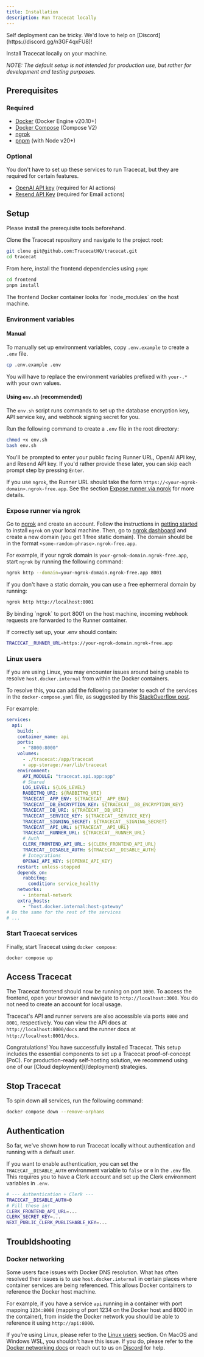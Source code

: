 ```yaml
---
title: Installation
description: Run Tracecat locally
---
```


<Note>
  Self deployment can be tricky. We'd love to help on
  [Discord](https://discord.gg/n3GF4qxFU8)!
</Note>

Install Tracecat locally on your machine.

_NOTE: The default setup is not intended for production use, but rather for
development and testing purposes._

## Prerequisites

### Required

- [Docker](https://docs.docker.com/get-docker/) (Docker Engine v20.10+)
- [Docker Compose](https://docs.docker.com/compose/install/) (Compose V2)
- [ngrok](https://ngrok.com/)
- [pnpm](https://pnpm.io/installation) (with Node v20+)

### Optional

You don't have to set up these services to run Tracecat, but they are required for certain features.

- [OpenAI API key](https://platform.openai.com/signup) (required for AI actions)
- [Resend API Key](https://resend.com/docs/introduction) (required for Email actions)

## Setup

Please install the prerequisite tools beforehand.

Clone the Tracecat repository and navigate to the project root:

```bash
git clone git@github.com:TracecatHQ/tracecat.git
cd tracecat
```

From here, install the frontend dependencies using `pnpm`:

```bash
cd frontend
pnpm install
```

<Note>
  The frontend Docker container looks for `node_modules` on the host machine.
</Note>

### Environment variables

#### Manual

To manually set up environment variables, copy `.env.example` to create a `.env` file.

```bash
cp .env.example .env
```

You will have to replace the environment variables prefixed with `your-.*` with your own values.

#### Using `env.sh` (recommended)

The `env.sh` script runs commands to set up the database encryption key, API service key, and webhook signing secret for you.

Run the following command to create a `.env` file in the root directory:

```bash
chmod +x env.sh
bash env.sh
```

You'll be prompted to enter your public facing Runner URL, OpenAI API key, and Resend API key.
If you'd rather provide these later, you can skip each prompt step by pressing `Enter`.

If you use `ngrok`, the Runner URL should take the form `https://<your-ngrok-domain>.ngrok-free.app`.
See the section [Expose runner via ngrok](#expose-runner-via-ngrok) for more details.

### Expose runner via ngrok

Go to [ngrok](https://ngrok.com/) and create an account.
Follow the instructions in [getting started](https://dashboard.ngrok.com/get-started/setup) to install `ngrok` on your local machine.
Then, go to [ngrok dashboard](https://dashboard.ngrok.com/cloud-edge/domains) and create a new domain (you get 1 free static domain).
The domain should be in the format `<some-random-phrase>.ngrok-free.app`.

For example, if your ngrok domain is `your-grnok-domain.ngrok-free.app`, start `ngrok` by running the following command:

```bash
ngrok http --domain=your-ngrok-domain.ngrok-free.app 8001
```

If you don't have a static domain, you can use a free ephermeral domain by running:

```bash
ngrok http http://localhost:8001
```

<Note>
  By binding `ngrok` to port 8001 on the host machine, incoming webhook requests
  are forwarded to the Runner container.
</Note>

If correctly set up, your .env should contain:

```bash
TRACECAT__RUNNER_URL=https://your-ngrok-domain.ngrok-free.app
```

### Linux users

If you are using Linux, you may encounter issues around being unable to resolve `host.docker.internal` from within the Docker containers.

To resolve this, you can add the following parameter to each of the services in the `docker-compose.yaml` file, as suggested by this [StackOverflow post](https://stackoverflow.com/a/67158212).

For example:

```yaml
services:
  api:
    build: .
    container_name: api
    ports:
      - "8000:8000"
    volumes:
      - ./tracecat:/app/tracecat
      - app-storage:/var/lib/tracecat
    environment:
      API_MODULE: "tracecat.api.app:app"
      # Shared
      LOG_LEVEL: ${LOG_LEVEL}
      RABBITMQ_URI: ${RABBITMQ_URI}
      TRACECAT__APP_ENV: ${TRACECAT__APP_ENV}
      TRACECAT__DB_ENCRYPTION_KEY: ${TRACECAT__DB_ENCRYPTION_KEY}
      TRACECAT__DB_URI: ${TRACECAT__DB_URI}
      TRACECAT__SERVICE_KEY: ${TRACECAT__SERVICE_KEY}
      TRACECAT__SIGNING_SECRET: ${TRACECAT__SIGNING_SECRET}
      TRACECAT__API_URL: ${TRACECAT__API_URL}
      TRACECAT__RUNNER_URL: ${TRACECAT__RUNNER_URL}
      # Auth
      CLERK_FRONTEND_API_URL: ${CLERK_FRONTEND_API_URL}
      TRACECAT__DISABLE_AUTH: ${TRACECAT__DISABLE_AUTH}
      # Integrations
      OPENAI_API_KEY: ${OPENAI_API_KEY}
    restart: unless-stopped
    depends_on:
      rabbitmq:
        condition: service_healthy
    networks:
      - internal-network
    extra_hosts:
      - "host.docker.internal:host-gateway"
# Do the same for the rest of the services
# ...
```

### Start Tracecat services

Finally, start Tracecat using `docker compose`:

```bash
docker compose up
```

## Access Tracecat

The Tracecat frontend should now be running on port `3000`.
To access the frontend, open your browser and navigate to `http://localhost:3000`.
You do not need to create an account for local usage.

Tracecat's API and runner servers are also accessible via ports `8000` and `8001`, respectively.
You can view the API docs at `http://localhost:8000/docs` and the runner docs at `http://localhost:8001/docs`.

<Check>
  Congratulations! You have successfully installed Tracecat. This setup includes
  the essential components to set up a Tracecat proof-of-concept (PoC). For
  production-ready self-hosting solution, we recommend using one of our [Cloud
  deployment](/deployment) strategies.
</Check>

## Stop Tracecat

To spin down all services, run the following command:

```bash
docker compose down --remove-orphans
```

## Authentication

So far, we've shown how to run Tracecat locally without authentication and running with a default user.

If you want to enable authentication, you can set the `TRACECAT__DISABLE_AUTH` environment variable to `false` or `0` in the `.env` file. This requires you to have a Clerk account and set up the Clerk environment variables in `.env`.

```bash
# --- Authentication + Clerk ---
TRACECAT__DISABLE_AUTH=0
# Fill these in!
CLERK_FRONTEND_API_URL=...
CLERK_SECRET_KEY=...
NEXT_PUBLIC_CLERK_PUBLISHABLE_KEY=...
```

## Troubldshooting

### Docker networking

Some users face issues with Docker DNS resolution. What has often resolved their issues is to use `host.docker.internal` in certain places where container services are being referenced.
This allows Docker containers to reference the Docker host machine.

For example, if you have a service `api` running in a container with port mapping `1234:8000` (mapping of port 1234 on the Docker host and 8000 in the container), from inside the Docker network you should be able to reference it using `http://api:8000`.

If you're using Linux, please refer to the [Linux users](#linux-users) section. On MacOS and Windows WSL, you shouldn't have this issue. If you do, please refer to the [Docker networking docs](https://docs.docker.com/network/) or reach out to us on [Discord](https://discord.gg/n3GF4qxFU8) for help.
